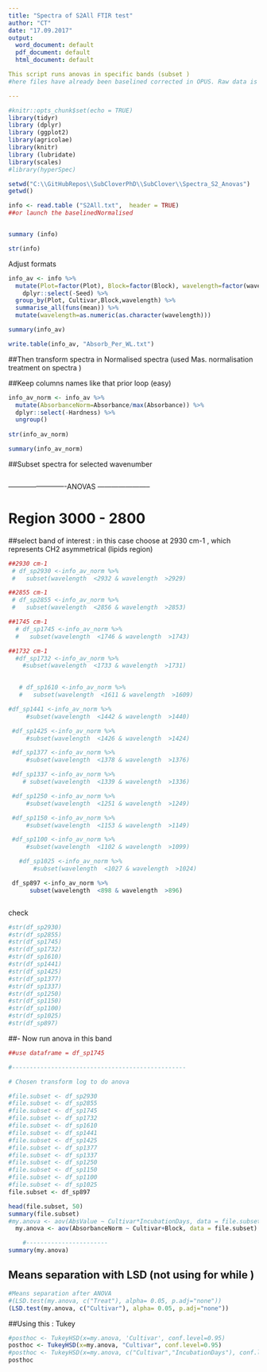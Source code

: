 ```yaml
---
title: "Spectra of S2All FTIR test"
author: "CT"
date: "17.09.2017"
output: 
  word_document: default
  pdf_document: default
  html_document: default

This script runs anovas in specific bands (subset )
#here files have already been baselined corrected in OPUS. Raw data is on folder Bionami Matrix 25.04; worksheet Columns to R. In this script the analysis of wavenumber ranges and ANOVAS.

---
```



```r
#knitr::opts_chunk$set(echo = TRUE)
library(tidyr)
library (dplyr)
library (ggplot2)
library(agricolae)
library(knitr)
library (lubridate)
library(scales)
#library(hyperSpec)

```


```r
setwd("C:\\GitHubRepos\\SubCloverPhD\\SubClover\\Spectra_S2_Anovas")
getwd()

info <- read.table ("S2All.txt",  header = TRUE)
##or launch the baselinedNormalised 


summary (info)

```
```r
str(info)
```


Adjust formats 

```r

info_av <- info %>%
  mutate(Plot=factor(Plot), Block=factor(Block), wavelength=factor(wavelength)) %>%
    dplyr::select(-Seed) %>%
  group_by(Plot, Cultivar,Block,wavelength) %>%
  summarise_all(funs(mean)) %>%
  mutate(wavelength=as.numeric(as.character(wavelength))) 

summary(info_av)

write.table(info_av, "Absorb_Per_WL.txt")

```

##Then transform spectra in Normalised spectra (used Mas. normalisation treatment on spectra )

##Keep columns names like that prior loop (easy) 


```r
info_av_norm <- info_av %>%
  mutate(AbsorbanceNorm=Absorbance/max(Absorbance)) %>%
  dplyr::select(-Hardness) %>%
  ungroup()
 
str(info_av_norm)

```
```r
summary(info_av_norm)
```


##Subset spectra for selected wavenumber 

```r




```




-------------------------ANOVAS -----------------------

# Region 3000 - 2800
##select band  of interest : in this case choose at 2930 cm-1 , which represents CH2 asymmetrical (lipids region) 



```r


##2930 cm-1
 # df_sp2930 <-info_av_norm %>%
 #   subset(wavelength  <2932 & wavelength  >2929)

##2855 cm-1
 # df_sp2855 <-info_av_norm %>%
 #   subset(wavelength  <2856 & wavelength  >2853)

##1745 cm-1
  # df_sp1745 <-info_av_norm %>%
  #   subset(wavelength  <1746 & wavelength  >1743)

##1732 cm-1
  #df_sp1732 <-info_av_norm %>%
    #subset(wavelength  <1733 & wavelength  >1731)

  
   # df_sp1610 <-info_av_norm %>%
   #   subset(wavelength  <1611 & wavelength  >1609)

#df_sp1441 <-info_av_norm %>%
     #subset(wavelength  <1442 & wavelength  >1440)

 #df_sp1425 <-info_av_norm %>%
     #subset(wavelength  <1426 & wavelength  >1424)

 #df_sp1377 <-info_av_norm %>%
     #subset(wavelength  <1378 & wavelength  >1376)

 #df_sp1337 <-info_av_norm %>%
    # subset(wavelength  <1339 & wavelength  >1336)

 #df_sp1250 <-info_av_norm %>%
     #subset(wavelength  <1251 & wavelength  >1249)

 #df_sp1150 <-info_av_norm %>%
     #subset(wavelength  <1153 & wavelength  >1149)

 #df_sp1100 <-info_av_norm %>%
     #subset(wavelength  <1102 & wavelength  >1099)

   #df_sp1025 <-info_av_norm %>%
       #subset(wavelength  <1027 & wavelength  >1024)

 df_sp897 <-info_av_norm %>%
      subset(wavelength  <898 & wavelength  >896)



```


check 

```r

#str(df_sp2930)
#str(df_sp2855)
#str(df_sp1745)
#str(df_sp1732)
#str(df_sp1610)
#str(df_sp1441)
#str(df_sp1425)
#str(df_sp1377)
#str(df_sp1337)
#str(df_sp1250)
#str(df_sp1150)
#str(df_sp1100)
#str(df_sp1025)
#str(df_sp897)

```



##- Now run anova in this band 
 
```r


##use dataframe = df_sp1745

#-------------------------------------------------

# Chosen transform log to do anova 

#file.subset <- df_sp2930 
#file.subset <- df_sp2855
#file.subset <- df_sp1745
#file.subset <- df_sp1732
#file.subset <- df_sp1610
#file.subset <- df_sp1441
#file.subset <- df_sp1425
#file.subset <- df_sp1377
#file.subset <- df_sp1337
#file.subset <- df_sp1250
#file.subset <- df_sp1150
#file.subset <- df_sp1100
#file.subset <- df_sp1025
file.subset <- df_sp897

head(file.subset, 50)
summary(file.subset)
#my.anova <- aov(AbsValue ~ Cultivar*IncubationDays, data = file.subset)
  my.anova <- aov(AbsorbanceNorm ~ Cultivar+Block, data = file.subset)               

    #-----------------------
summary(my.anova)

```



## Means separation with LSD (not using for while )

```r
#Means separation after ANOVA
#(LSD.test(my.anova, c("Treat"), alpha= 0.05, p.adj="none")) 
(LSD.test(my.anova, c("Cultivar"), alpha= 0.05, p.adj="none")) 
```


##Using this : Tukey 

```r
#posthoc <- TukeyHSD(x=my.anova, 'Cultivar', conf.level=0.95)
posthoc <- TukeyHSD(x=my.anova, "Cultivar", conf.level=0.95)
#posthoc <- TukeyHSD(x=my.anova, c("Cultivar","IncubationDays"), conf.level=0.95, TRUE)
posthoc



```




